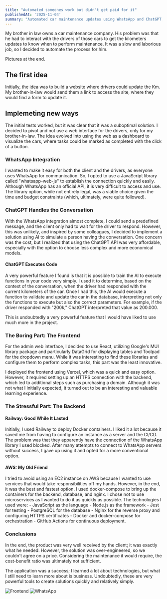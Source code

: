 ```yaml
---
title: "Automated someones work but didn't get paid for it"
publishedAt: '2025-11-04'
summary: "Automated car maintenance updates using WhatsApp and ChatGPT, but couldn't make the sale"
---
```


My brother in law owns a car maintenance company.
His problem was that he had to interact with the drivers of those cars to get the kilometers updates to know when 
to perform maintenance. It was a slow and laborious job, so I decided to automate the process for him.

Pictures at the end.

## The first idea

Initially, the idea was to build a website where drivers could update the Km. 
My brother-in-law would send them a link to access the site, where they would find a form to update it.

## Implemeting new ways

The initial tests worked, but it was clear that it was a suboptimal solution. 
I decided to pivot and not use a web interface for the drivers, only for my brother-in-law. 
The idea evolved into using the web as a dashboard to visualize the cars, 
where tasks could be marked as completed with the click of a button.

### WhatsApp Integration

I wanted to make it easy for both the client and the drivers, as everyone uses WhatsApp for communication. 
So, I opted to use a JavaScript library called "whatsapp-web-js" to establish the connection quickly and easily. 
Although WhatsApp has an official API, it is very difficult to access and use. The library option, while not entirely legal, 
was a viable choice given the time and budget constraints (which, ultimately, were quite followed).

### ChatGPT Handles the Conversation

With the WhatsApp integration almost complete, I could send a predefined message, and the client only had 
to wait for the driver to respond. 
However, this was unlikely, and inspired by some colleagues, I decided to implement a solution using AI to simulate 
a person having the conversation. 
One concern was the cost, but I realized that using the ChatGPT API was very affordable, especially 
with the option to choose less complex and more economical models.

#### ChatGPT Executes Code

A very powerful feature I found is that it is possible to train the AI to execute functions in your code very simply. 
I used it to determine, based on the context of the conversation, when the driver had responded with the current kilometers of the car. 
Once I had this, the AI would execute a function to validate and update the car in the database, interpreting not only the functions to execute but also the correct parameters. 
For example, if the driver responded with "200k," ChatGPT interpreted that value as 200.000.

This is undoubtedly a very powerful feature that I would have liked to use much more in the project.

### The Boring Part: The Frontend

For the admin web interface, I decided to use React, utilizing Google's MUI library package and particularly DataGrid for displaying tables and Toolpad for the dropdown menu. 
While it was interesting to find these libraries and configure them to perform complex tasks, this part was the least innovative.

I deployed the frontend using Vercel, which was a quick and easy option. 
However, it required setting up an HTTPS connection with the backend, which led to additional steps such as purchasing 
a domain. Although it was not what I initially expected, 
it turned out to be an interesting and valuable learning experience.

### The Stressful Part: The Backend

#### Railway: Good While It Lasted

Initially, I used Railway to deploy Docker containers. I liked it a lot because it saved me from having to configure an instance as a server and the CI/CD. 
The problem was that they apparently have the connection of the WhatsApp library I used blocked. After many attempts to connect to WhatsApp servers without success, 
I gave up using it and opted for a more conventional option.

#### AWS: My Old Friend

I tried to avoid using an EC2 instance on AWS because I wanted to use services that would take responsibilities off my hands. 
However, in the end, it was the best and fastest option. 
I used docker-compose to bring up the containers for the backend, database, and nginx. 
I chose not to use microservices as I wanted to do it as quickly as possible. 
   The technologies I used were:
      - JavaScript as the language
      - Node.js as the framework
      - Jest for testing
      - PostgreSQL for the database
      - Nginx for the reverse proxy and configuring HTTPS certificates
      - Docker and docker-compose for orchestration
      - GitHub Actions for continuous deployment.

### Conclusions

In the end, the product was very well received by the client; it was exactly what he needed. However, the solution was over-engineered, 
so we couldn't agree on a price. Considering the maintenance it would require, the cost-benefit ratio was ultimately not sufficient.

The application was a success; I learned a lot about technologies, but what I still need to learn more about is business. 
Undoubtedly, these are very powerful tools to create solutions quickly and relatively simply.

![Frontend](/public/frontend.png)
![WhatsApp](/public/conver.png)